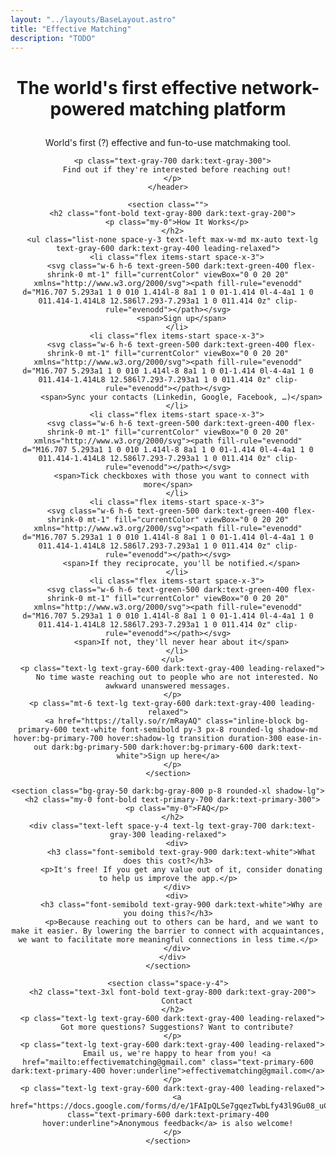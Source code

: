 ```yaml
---
layout: "../layouts/BaseLayout.astro"
title: "Effective Matching"
description: "TODO"
---
```

<div class="min-h-screen bg-white dark:bg-gray-900 text-gray-900 dark:text-white flex flex-col items-center justify-center p-6">
  <div class="max-w-3xl w-full text-center">
    <header class="">
      <h1 class="font-extrabold text-transparent bg-clip-text bg-gradient-to-r from-primary-600 to-pink-600 dark:from-primary-400 dark:to-pink-400">
        <p class="my-0">The world's first effective network-powered matching platform</p>
      </h1>
      <p class="text-gray-700 dark:text-gray-300">
        World's first (?) effective and <span class="font-semibold text-primary-600 dark:text-primary-400">fun-to-use</span> matchmaking tool.
      </p>

      <p class="text-gray-700 dark:text-gray-300">
        Find out if they're interested before reaching out!
      </p>
    </header>

    <section class="">
      <h2 class="font-bold text-gray-800 dark:text-gray-200">
        <p class="my-0">How It Works</p>
      </h2>
      <ul class="list-none space-y-3 text-left max-w-md mx-auto text-lg text-gray-600 dark:text-gray-400 leading-relaxed">
        <li class="flex items-start space-x-3">
          <svg class="w-6 h-6 text-green-500 dark:text-green-400 flex-shrink-0 mt-1" fill="currentColor" viewBox="0 0 20 20" xmlns="http://www.w3.org/2000/svg"><path fill-rule="evenodd" d="M16.707 5.293a1 1 0 010 1.414l-8 8a1 1 0 01-1.414 0l-4-4a1 1 0 011.414-1.414L8 12.586l7.293-7.293a1 1 0 011.414 0z" clip-rule="evenodd"></path></svg>
          <span>Sign up</span>
        </li>
        <li class="flex items-start space-x-3">
          <svg class="w-6 h-6 text-green-500 dark:text-green-400 flex-shrink-0 mt-1" fill="currentColor" viewBox="0 0 20 20" xmlns="http://www.w3.org/2000/svg"><path fill-rule="evenodd" d="M16.707 5.293a1 1 0 010 1.414l-8 8a1 1 0 01-1.414 0l-4-4a1 1 0 011.414-1.414L8 12.586l7.293-7.293a1 1 0 011.414 0z" clip-rule="evenodd"></path></svg>
          <span>Sync your contacts (Linkedin, Google, Facebook, …)</span>
        </li>
        <li class="flex items-start space-x-3">
          <svg class="w-6 h-6 text-green-500 dark:text-green-400 flex-shrink-0 mt-1" fill="currentColor" viewBox="0 0 20 20" xmlns="http://www.w3.org/2000/svg"><path fill-rule="evenodd" d="M16.707 5.293a1 1 0 010 1.414l-8 8a1 1 0 01-1.414 0l-4-4a1 1 0 011.414-1.414L8 12.586l7.293-7.293a1 1 0 011.414 0z" clip-rule="evenodd"></path></svg>
          <span>Tick checkboxes with those you want to connect with more</span>
        </li>
        <li class="flex items-start space-x-3">
          <svg class="w-6 h-6 text-green-500 dark:text-green-400 flex-shrink-0 mt-1" fill="currentColor" viewBox="0 0 20 20" xmlns="http://www.w3.org/2000/svg"><path fill-rule="evenodd" d="M16.707 5.293a1 1 0 010 1.414l-8 8a1 1 0 01-1.414 0l-4-4a1 1 0 011.414-1.414L8 12.586l7.293-7.293a1 1 0 011.414 0z" clip-rule="evenodd"></path></svg>
          <span>If they reciprocate, you'll be notified.</span>
        </li>
        <li class="flex items-start space-x-3">
          <svg class="w-6 h-6 text-green-500 dark:text-green-400 flex-shrink-0 mt-1" fill="currentColor" viewBox="0 0 20 20" xmlns="http://www.w3.org/2000/svg"><path fill-rule="evenodd" d="M16.707 5.293a1 1 0 010 1.414l-8 8a1 1 0 01-1.414 0l-4-4a1 1 0 011.414-1.414L8 12.586l7.293-7.293a1 1 0 011.414 0z" clip-rule="evenodd"></path></svg>
          <span>If not, they'll never hear about it</span>
        </li>
      </ul>
      <p class="text-lg text-gray-600 dark:text-gray-400 leading-relaxed">
        No time waste reaching out to people who are not interested. No awkward unanswered messages.
      </p>
      <p class="mt-6 text-lg text-gray-600 dark:text-gray-400 leading-relaxed">
        <a href="https://tally.so/r/mRayAQ" class="inline-block bg-primary-600 text-white font-semibold py-3 px-8 rounded-lg shadow-md hover:bg-primary-700 hover:shadow-lg transition duration-300 ease-in-out dark:bg-primary-500 dark:hover:bg-primary-600 dark:text-white">Sign up here</a>
      </p>
    </section>

    <section class="bg-gray-50 dark:bg-gray-800 p-8 rounded-xl shadow-lg">
      <h2 class="my-0 font-bold text-primary-700 dark:text-primary-300">
        <p class="my-0">FAQ</p>
      </h2>
      <div class="text-left space-y-4 text-lg text-gray-700 dark:text-gray-300 leading-relaxed">
        <div>
          <h3 class="font-semibold text-gray-900 dark:text-white">What does this cost?</h3>
          <p>It's free! If you get any value out of it, consider donating to help us improve the app.</p>
        </div>
        <div>
          <h3 class="font-semibold text-gray-900 dark:text-white">Why are you doing this?</h3>
          <p>Because reaching out to others can be hard, and we want to make it easier. By lowering the barrier to connect with acquaintances, we want to facilitate more meaningful connections in less time.</p>
        </div>
      </div>
    </section>

    <section class="space-y-4">
      <h2 class="text-3xl font-bold text-gray-800 dark:text-gray-200">
        Contact
      </h2>
      <p class="text-lg text-gray-600 dark:text-gray-400 leading-relaxed">
        Got more questions? Suggestions? Want to contribute?
      </p>
      <p class="text-lg text-gray-600 dark:text-gray-400 leading-relaxed">
        Email us, we're happy to hear from you! <a href="mailto:effectivematching@gmail.com" class="text-primary-600 dark:text-primary-400 hover:underline">effectivematching@gmail.com</a>
      </p>
      <p class="text-lg text-gray-600 dark:text-gray-400 leading-relaxed">
        <a href="https://docs.google.com/forms/d/e/1FAIpQLSe7gqezTwbLfy43l9Gu08_uCiUGRQCQQTFu1TDrA2b_IxvAng/viewform" class="text-primary-600 dark:text-primary-400 hover:underline">Anonymous feedback</a> is also welcome!
      </p>
    </section>
  </div>
</div>